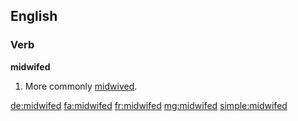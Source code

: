 ==English==

===Verb===
'''midwifed'''

# {{rare}} {{past of|midwife}} More commonly [[midwived]].

[[de:midwifed]]
[[fa:midwifed]]
[[fr:midwifed]]
[[mg:midwifed]]
[[simple:midwifed]]
